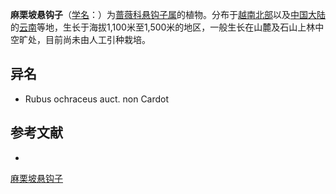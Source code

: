 {{Speciesbox
| name = 麻栗坡悬钩子
| status = 
| status_system = 
| image =
| genus = Rubus
| species = malipoensis
| authority = Yu et Lu
}}

'''麻栗坡悬钩子'''（[[学名|学名]]：{{lang|la|''Rubus malipoensis''}}）为[[蔷薇科|蔷薇科]][[悬钩子属|悬钩子属]]的植物。分布于[[越南北部|越南北部]]以及[[中国大陆|中国大陆]]的[[云南|云南]]等地，生长于海拔1,100米至1,500米的地区，一般生长在山麓及石山上林中空旷处，目前尚未由人工引种栽培。

== 异名 ==
* Rubus ochraceus auct. non Cardot

== 参考文献 ==
<div class="references-small">
* {{cite web| url =http://www.bioinfo.cn/db05/KmzwSpecies.php?action=view&id=19306| title =麻栗坡悬钩子| work =《中国高等植物数据库全库》| publisher =中国科学院微生物研究所| author =昆明植物研究所| accessdate =2009-02-25| deadurl =yes| archiveurl =https://web.archive.org/web/20160305011701/http://www.bioinfo.cn/db05/KmzwSpecies.php?action=view&id=19306| archivedate =2016-03-05}}
</div>
{{Taxonbar|from=Q11175739}}

[[Category:悬钩子属|麻栗坡悬钩子]]


{{植物小作品}}